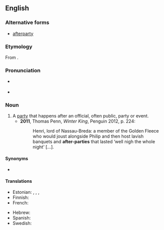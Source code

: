 {{also|afterparty}}

==English==
{{wikipedia|afterparty}}

===Alternative forms===
* [[afterparty]]

===Etymology===
From {{prefix|en|after|party}}.

===Pronunciation===
* {{a|RP}} {{IPA|en|/ˈɑːftəpɑːti/}}
* {{a|GenAm}} {{IPA|en|/ˈæftɚˌpɑɹti/}}

===Noun===
{{en-noun|head=[[after]]-[[party]]|after-parties}}

# A [[party]] that happens after an official, often public, party or event.
#* '''2011''', Thomas Penn, ''Winter King'', Penguin 2012, p. 224:
#*: Henri, lord of Nassau-Breda: a member of the Golden Fleece who would joust alongside Philip and then host lavish banquets and '''after-parties''' that lasted ‘well nigh the whole night’ […].

====Synonyms====
* {{l|en|afterglow}}

====Translations====
{{trans-top|party that takes place after another party}}
* Estonian: {{t|et|järelpidu}}, {{t|et|jätkupidu}} {{qualifier|rare}}, {{t+|et|aftekas}} {{qualifier|slang}}, {{t|et|äftekas}} {{qualifier|slang}}
* Finnish: {{t+|fi|jatkot|p}}
* French: {{t+|fr|after|m}}
{{trans-mid}}
* Hebrew: {{t+|he|אַפְטֶר|tr=áfter}}
* Spanish: {{t+|es|after|m}}
* Swedish: {{t+|sv|efterfest|c}}
{{trans-bottom}}